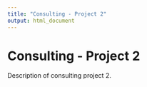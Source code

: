 ```yaml
---
title: "Consulting - Project 2"
output: html_document
---
```


# Consulting - Project 2

Description of consulting project 2.
